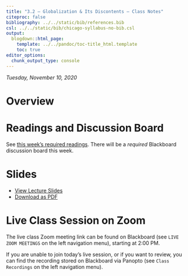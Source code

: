 ```yaml
---
title: "3.2 — Globalization & Its Discontents — Class Notes"
citeproc: false
bibliography: ../../static/bib/references.bib
csl: ../../static/bib/chicago-syllabus-no-bib.csl
output:
  blogdown::html_page:
    template: ../../pandoc/toc-title_html.template
    toc: true
editor_options: 
  chunk_output_type: console
---
```


*Tuesday, November 10, 2020*

# Overview

# Readings and Discussion Board

See [this week's required readings](/reading/3.2-reading). There will be a *required* Blackboard discussion board this week.

# Slides

- [<i class="fas fa-chalkboard-teacher"></i> View Lecture Slides](/slides/3.2-slides.html)
- [<i class="fas fa-file-pdf"></i> Download as PDF](/slides/3.2-slides.pdf)

# Live Class Session on Zoom

The live class <i class="fas fa-video"></i> Zoom meeting link can be found on Blackboard (see `LIVE ZOOM MEETINGS` on the left navigation menu), starting at 2:00 PM.

If you are unable to join today's live session, or if you want to review, you can find the recording stored on Blackboard via Panopto (see `Class Recordings` on the left navigation menu).
